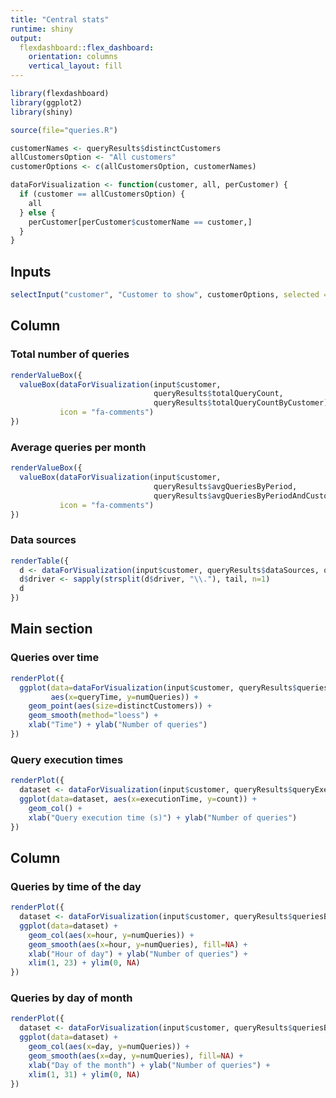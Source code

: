 ```yaml
---
title: "Central stats"
runtime: shiny
output:
  flexdashboard::flex_dashboard:
    orientation: columns
    vertical_layout: fill
---
```


```r
library(flexdashboard)
library(ggplot2)
library(shiny)

source(file="queries.R")

customerNames <- queryResults$distinctCustomers
allCustomersOption <- "All customers"
customerOptions <- c(allCustomersOption, customerNames)

dataForVisualization <- function(customer, all, perCustomer) {
  if (customer == allCustomersOption) {
    all
  } else {
    perCustomer[perCustomer$customerName == customer,]
  }
}
```

Inputs {.sidebar data-width=200}
-----------------------------------------------------------------------

```r
selectInput("customer", "Customer to show", customerOptions, selected = allCustomersOption, multiple = FALSE)
```


Column {data-width=350}
-------------------------------------

### Total number of queries
```r
renderValueBox({
  valueBox(dataForVisualization(input$customer,
                                queryResults$totalQueryCount,
                                queryResults$totalQueryCountByCustomer)[, "numQueries"],
           icon = "fa-comments")
})
```

### Average queries per month
```r
renderValueBox({
  valueBox(dataForVisualization(input$customer,
                                queryResults$avgQueriesByPeriod,
                                queryResults$avgQueriesByPeriodAndCustomer)[, "avg"],
           icon = "fa-comments")
})
```

### Data sources
```r
renderTable({
  d <- dataForVisualization(input$customer, queryResults$dataSources, queryResults$dataSourcesByCustomer)
  d$driver <- sapply(strsplit(d$driver, "\\."), tail, n=1)
  d
})
```

Main section
-----------------------------------------------------------------------

### Queries over time

```r
renderPlot({
  ggplot(data=dataForVisualization(input$customer, queryResults$queriesByDay, queryResults$queriesByDayAndCustomer),
         aes(x=queryTime, y=numQueries)) +
    geom_point(aes(size=distinctCustomers)) +
    geom_smooth(method="loess") +
    xlab("Time") + ylab("Number of queries")
})
```

### Query execution times

```r
renderPlot({
  dataset <- dataForVisualization(input$customer, queryResults$queryExecutionTimes, queryResults$queryExecutionTimesByCustomer)
  ggplot(data=dataset, aes(x=executionTime, y=count)) +
    geom_col() +
    xlab("Query execution time (s)") + ylab("Number of queries")
})
```

Column
-------------------------------------

### Queries by time of the day

```r
renderPlot({
  dataset <- dataForVisualization(input$customer, queryResults$queriesByTimeOfDay, queryResults$queriesByTimeOfDayAndCustomer)
  ggplot(data=dataset) +
    geom_col(aes(x=hour, y=numQueries)) +
    geom_smooth(aes(x=hour, y=numQueries), fill=NA) +
    xlab("Hour of day") + ylab("Number of queries") +
    xlim(1, 23) + ylim(0, NA)
})
```

### Queries by day of month

```r
renderPlot({
  dataset <- dataForVisualization(input$customer, queryResults$queriesByDayOfMonth, queryResults$queriesByDayOfMonthAndCustomer)
  ggplot(data=dataset) +
    geom_col(aes(x=day, y=numQueries)) +
    geom_smooth(aes(x=day, y=numQueries), fill=NA) +
    xlab("Day of the month") + ylab("Number of queries") +
    xlim(1, 31) + ylim(0, NA)
})
```
